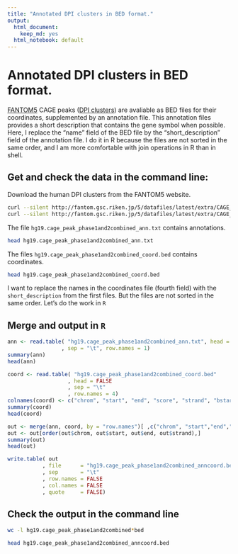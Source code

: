 ```yaml
---
title: "Annotated DPI clusters in BED format."
output:
  html_document: 
    keep_md: yes
  html_notebook: default
---
```


# Annotated DPI clusters in BED format.

[FANTOM5](http://fantom.gsc.riken.jp/5/) CAGE peaks
([DPI clusters](http://fantom.gsc.riken.jp/5/datafiles/latest/extra/CAGE_peaks/))
are avaliable as BED files for their coordinates, supplemented by an annotation
file.  This annotation files provides a short description that contains the
gene symbol when possible.  Here, I replace the "name" field of the BED file
by the "short_description" field of the annotation file.  I do it in R because
the files are not sorted in the same order, and I am more comfortable
with join operations in R than in shell.

## Get and check the data in the command line:

Download the human DPI clusters from the FANTOM5 website.

```sh
curl --silent http://fantom.gsc.riken.jp/5/datafiles/latest/extra/CAGE_peaks/hg19.cage_peak_phase1and2combined_ann.txt.gz | gunzip > hg19.cage_peak_phase1and2combined_ann.txt
curl --silent http://fantom.gsc.riken.jp/5/datafiles/latest/extra/CAGE_peaks/hg19.cage_peak_phase1and2combined_coord.bed.gz | gunzip > hg19.cage_peak_phase1and2combined_coord.bed
```

The file `hg19.cage_peak_phase1and2combined_ann.txt` contains annotations.

```sh
head hg19.cage_peak_phase1and2combined_ann.txt
```

The files `hg19.cage_peak_phase1and2combined_coord.bed` contains coordinates.

```sh
head hg19.cage_peak_phase1and2combined_coord.bed
```

I want to replace the names in the coordinates file (fourth field) with the
`short_description` from the first files.  But the files are not sorted in the
same order.  Let's do the work in `R`

## Merge and output in `R`

```r
ann <- read.table( "hg19.cage_peak_phase1and2combined_ann.txt", head = TRUE
                 , sep = "\t", row.names = 1)
summary(ann)
head(ann)
```

```r
coord <- read.table( "hg19.cage_peak_phase1and2combined_coord.bed"
                   , head = FALSE
                   , sep = "\t"
                   , row.names = 4)
colnames(coord) <- c("chrom", "start", "end", "score", "strand", "bstart", "bend", "col")
summary(coord)
head(coord)
```

```r
out <- merge(ann, coord, by = "row.names")[ ,c("chrom", "start","end","short_description","score","strand")]
out <- out[order(out$chrom, out$start, out$end, out$strand),]
summary(out)
head(out)
```

```r
write.table( out
           , file      = "hg19.cage_peak_phase1and2combined_anncoord.bed"
           , sep       = "\t"
           , row.names = FALSE
           , col.names = FALSE
           , quote     = FALSE)
```

## Check the output in the command line

```sh
wc -l hg19.cage_peak_phase1and2combined*bed
```

```sh
head hg19.cage_peak_phase1and2combined_anncoord.bed
```

